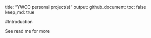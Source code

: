 title: "YWCC personal project(s)"
output:
  github_document:
    toc: false
    keep_md: true

#Introduction

See read me for more
